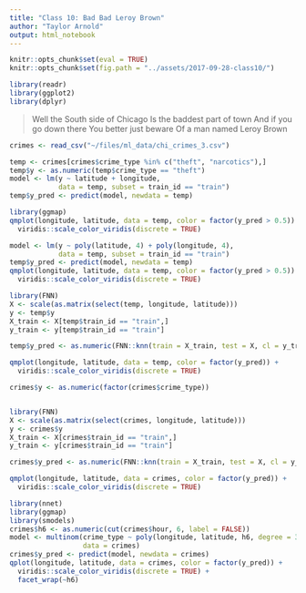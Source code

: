 ```yaml
---
title: "Class 10: Bad Bad Leroy Brown"
author: "Taylor Arnold"
output: html_notebook
---
```



```r
knitr::opts_chunk$set(eval = TRUE)
knitr::opts_chunk$set(fig.path = "../assets/2017-09-28-class10/")
```

```r
library(readr)
library(ggplot2)
library(dplyr)
```

> Well the South side of Chicago
> Is the baddest part of town
> And if you go down there
> You better just beware
> Of a man named Leroy Brown


```r
crimes <- read_csv("~/files/ml_data/chi_crimes_3.csv")
```

```r
temp <- crimes[crimes$crime_type %in% c("theft", "narcotics"),]
temp$y <- as.numeric(temp$crime_type == "theft")
model <- lm(y ~ latitude + longitude,
            data = temp, subset = train_id == "train")
temp$y_pred <- predict(model, newdata = temp)
```

```r
library(ggmap)
qmplot(longitude, latitude, data = temp, color = factor(y_pred > 0.5)) +
  viridis::scale_color_viridis(discrete = TRUE)
```

```r
model <- lm(y ~ poly(latitude, 4) + poly(longitude, 4),
            data = temp, subset = train_id == "train")
temp$y_pred <- predict(model, newdata = temp)
qmplot(longitude, latitude, data = temp, color = factor(y_pred > 0.5)) +
  viridis::scale_color_viridis(discrete = TRUE)
```

```r
library(FNN)
X <- scale(as.matrix(select(temp, longitude, latitude)))
y <- temp$y
X_train <- X[temp$train_id == "train",]
y_train <- y[temp$train_id == "train"]

temp$y_pred <- as.numeric(FNN::knn(train = X_train, test = X, cl = y_train, k = 200))

qmplot(longitude, latitude, data = temp, color = factor(y_pred)) +
  viridis::scale_color_viridis(discrete = TRUE)
```

```r
crimes$y <- as.numeric(factor(crimes$crime_type))


library(FNN)
X <- scale(as.matrix(select(crimes, longitude, latitude)))
y <- crimes$y
X_train <- X[crimes$train_id == "train",]
y_train <- y[crimes$train_id == "train"]

crimes$y_pred <- as.numeric(FNN::knn(train = X_train, test = X, cl = y_train, k = 500))

qmplot(longitude, latitude, data = crimes, color = factor(y_pred)) +
  viridis::scale_color_viridis(discrete = TRUE)
```



```r
library(nnet)
library(ggmap)
library(smodels)
crimes$h6 <- as.numeric(cut(crimes$hour, 6, label = FALSE))
model <- multinom(crime_type ~ poly(longitude, latitude, h6, degree = 3),
                  data = crimes)
crimes$y_pred <- predict(model, newdata = crimes)
qplot(longitude, latitude, data = crimes, color = factor(y_pred)) +
  viridis::scale_color_viridis(discrete = TRUE) +
  facet_wrap(~h6)
```




